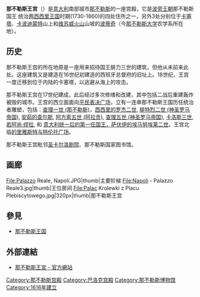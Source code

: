 {{Infobox Museum
|name=            那不勒斯王宫
|image=           File:PalazzoRealeNapoli0878.jpg
|established=     {{Start date|1919|df=yes}}
|location=        {{ITA}}[[那不勒斯|那不勒斯]][[平民表决广场|平民表决广场]]
|visitors=        
|director=     
|publictransit =  
|website=         
}}

'''那不勒斯王宫'''（{{lang-it|'''Palazzo Reale di Napoli'''}}）是[[意大利|意大利]]南部城市[[那不勒斯|那不勒斯]]的一座宫殿，它是[[波旁王朝|波旁王朝]]那不勒斯国王 统治[[两西西里王国|两西西里王国]]时期(1730-1860)的四处住所之一，另外3处分别位于[[卡塞塔|卡塞塔]]、[[卡波迪蒙特博物馆|卡波迪蒙特]]山上和[[维苏威火山|维苏威火山]]山坡的[[波蒂奇|波蒂奇]]（今[[那不勒斯大学|那不勒斯大学]]农学系所在地）。 

== 历史 ==
那不勒斯王宫的所在地原是一座用来招待国王腓力三世的建筑，但他从未前来此处。这座建筑又是建造在16世纪初建造的西班牙总督府的旧址上。18世纪，王宫一度迁移到位于内陆的卡塞塔，以逃避从海上的攻击。

那不勒斯王宫在17世纪建成，此后经过多次修缮和改建，其中包括二战后重建轰炸被毁的城市。王宫的西立面面向[[平民表决广场|平民表决广场]]，立有一连串那不勒斯王国历任统治者雕塑，包括：[[查理一世_(那不勒斯)|查理一世 (那不勒斯)]]，[[Roger_II_of_Sicily|西西里的罗杰二世]], [[腓特烈二世_(神圣罗马帝国)|腓特烈二世 (神圣罗马帝国)]], [[安茹的查尔斯|安茹的查尔斯]], [[阿方索五世_(阿拉贡)|阿方索五世 (阿拉贡)]], [[查理五世_(神圣罗马帝国)|查理五世 (神圣罗马帝国)]], [[卡洛斯三世|卡洛斯三世]], [[若阿尚·缪拉|若阿尚·缪拉]], 和 [[维托里奥·埃马努埃莱二世|意大利统一后的第一任国王，萨伏伊的埃马努埃莱二世]]。王宫北临[[的里雅斯特与特伦托广场|的里雅斯特与特伦托广场]]。

那不勒斯王宫毗邻[[圣卡尔洛剧院|圣卡尔洛剧院]]、那不勒斯国家图书馆。

== 画廊 ==
<gallery>
File:Palazzo Reale, Napoli.JPG|thumb|主要阶梯
File:Napoli - Palazzo Reale3.jpg|thumb|王位房间
File:Palac Krolewki z Placu Plebiscytowego.jpg|320px|thumb|那不勒斯王宫
</gallery>

== 參見 ==
*[[那不勒斯王国|那不勒斯王国]]

== 外部連結 ==
{{Commons category|Royal Palace (Naples)}}
*[http://www.palazzorealenapoli.it/ 那不勒斯王宮 - 官方網站]

{{那不勒斯地标}}
{{波旁王朝两西西里王宫}}
{{coord|40.836190|N|14.249565|E|source:itwiki_region:IT|format=dms|display=title}}

{{Authority control}}
[[Category:那不勒斯宫殿|Category:那不勒斯宫殿]]
[[Category:巴洛克宫殿|Category:巴洛克宫殿]]
[[Category:那不勒斯博物馆|Category:那不勒斯博物馆]]
[[Category:1616年建立|Category:1616年建立]]